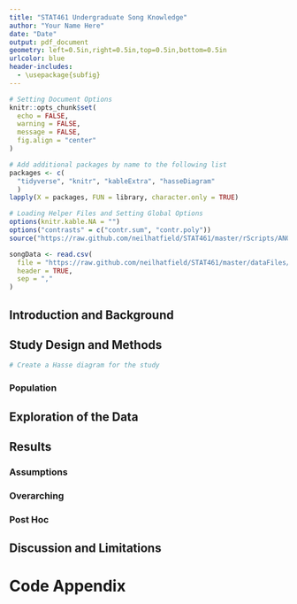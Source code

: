 ```yaml
---
title: "STAT461 Undergraduate Song Knowledge"
author: "Your Name Here"
date: "Date"
output: pdf_document
geometry: left=0.5in,right=0.5in,top=0.5in,bottom=0.5in
urlcolor: blue
header-includes:
  - \usepackage{subfig}
---
```


```r
# Setting Document Options
knitr::opts_chunk$set(
  echo = FALSE,
  warning = FALSE,
  message = FALSE,
  fig.align = "center"
)

# Add additional packages by name to the following list
packages <- c(
  "tidyverse", "knitr", "kableExtra", "hasseDiagram"
  ) 
lapply(X = packages, FUN = library, character.only = TRUE)

# Loading Helper Files and Setting Global Options
options(knitr.kable.NA = "")
options("contrasts" = c("contr.sum", "contr.poly"))
source("https://raw.github.com/neilhatfield/STAT461/master/rScripts/ANOVATools.R")


```


```r
songData <- read.csv(
  file = "https://raw.github.com/neilhatfield/STAT461/master/dataFiles/songKnowledge2022.csv",
  header = TRUE,
  sep = ","
)
```

<!-- If you wish to embed comments in the non-code chunk portion of your R Markdown
file then you do so by using the four characters that begin this comment and
then end with the three characters that end this line -->

## Introduction and Background
<!-- This is where you'll write the portion of your narrative which frames the
context for the SRQ. This is also where you will 1) explicitly state the SRQ and
2) incorporate any additional references (if applicable) -->

## Study Design and Methods
<!-- In this portion you'll write the narrative format of the study design-that
is everything we've discussed in Unit 2. You'll want to incorporate the Hasse
diagram, your hypotheses for any SRQs, any sample size considerations, as well
as how you are going to handle the multiple comparison problem.-->

```r
# Create a Hasse diagram for the study


```

### Population 
<!--If applicable; this is a subsection where you describe the sample/population
that you will be working with along demographic lines.-->

## Exploration of the Data
<!-- This is the section where you'll engage in EDA. You will want to create and
discuss various data visualizations and descriptive statistics on your sample to
establish a beginning understanding of what is going on. -->

## Results
<!-- This is the section of the report where you'll carry out an inferential methods.-->

### Assumptions
<!-- As this subsection's title implies, you'll discuss any assessment of assumptions
in this section BEFORE you share any results for the related methods. -->

<!-- The following subsections are but one way to structure the report. You can
also structure by SRQ (if you have multiple), with sub-subsections as necessary.-->
### Overarching 
<!-- "Overarching" is a placeholder for how you wish to title this section. The
main point is that this is the section where you'll first present and interpret
results from omnibus test. Don't forget effect sizes. -->

### Post Hoc
<!--If applicable; this is where you're present and interpret the results of any
post hoc analyses. Don't forget effect sizes. -->

## Discussion and Limitations
<!-- This is the section where you will take the results and bring them more fully
into the context. That is, not only will you restate the results to clearly answer
your SRQ(s) but you'll also discuss what those answer might mean for the context.
You'll also discuss any limitations to the study (suggest ways to improve) and 
where we might want to go next for future work. -->


<!-- ## References -->
<!-- When applicable -->

\newpage

# Code Appendix

```r

```
